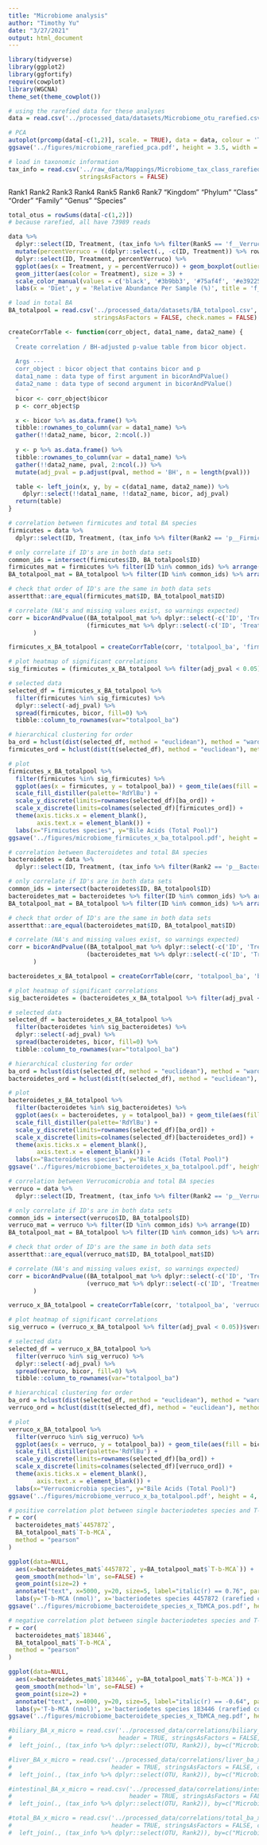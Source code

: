 ```yaml
---
title: "Microbiome analysis"
author: "Timothy Yu"
date: "3/27/2021"
output: html_document
---
```

```r
library(tidyverse)
library(ggplot2)
library(ggfortify)
require(cowplot)
library(WGCNA)
theme_set(theme_cowplot())
```

```r
# using the rarefied data for these analyses
data = read.csv('../processed_data/datasets/Microbiome_otu_rarefied.csv', header = TRUE, stringsAsFactors = FALSE, check.names = FALSE)
```

```r
# PCA
autoplot(prcomp(data[-c(1,2)], scale. = TRUE), data = data, colour = 'Treatment', size = 2.5) + scale_color_manual(values = c('black', '#3b9bb3', '#75af4f', '#e39225', '#c13b41'))
ggsave('../figures/microbiome_rarefied_pca.pdf', height = 3.5, width = 5)
```
```r
# load in taxonomic information
tax_info = read.csv('../raw_data/Mappings/Microbiome_tax_class_rarefied.csv', header = TRUE,
                    stringsAsFactors = FALSE)
```

  Rank1     Rank2    Rank3     Rank4     Rank5     Rank6     Rank7
"Kingdom" "Phylum"  "Class"   "Order"   "Family"  "Genus"   "Species"
```r
total_otus = rowSums(data[-c(1,2)])
# because rarefied, all have 73989 reads

data %>%
  dplyr::select(ID, Treatment, (tax_info %>% filter(Rank5 == 'f__Verrucomicrobiaceae'))$OTU) %>%
  mutate(percentVerruco = ((dplyr::select(., -c(ID, Treatment)) %>% rowSums) / 73989) * 100) %>%
  dplyr::select(ID, Treatment, percentVerruco) %>%
  ggplot(aes(x = Treatment, y = percentVerruco)) + geom_boxplot(outlier.shape=NA) +
  geom_jitter(aes(color = Treatment), size = 3) +
  scale_color_manual(values = c('black', '#3b9bb3', '#75af4f', '#e39225', '#c13b41')) +
  labs(x = 'Diet', y = 'Relative Abundance Per Sample (%)', title = 'f_Verrucomicrobioaceae')
```
```r
# load in total BA
BA_totalpool = read.csv('../processed_data/datasets/BA_totalpool.csv', header = TRUE,
                        stringsAsFactors = FALSE, check.names = FALSE)
```

```r
createCorrTable <- function(corr_object, data1_name, data2_name) {
  "
  Create correlation / BH-adjusted p-value table from bicor object.
  
  Args ---
  corr_object : bicor object that contains bicor and p 
  data1_name : data type of first argument in bicorAndPValue()
  data2_name : data type of second argument in bicorAndPValue()
  "
  bicor <- corr_object$bicor
  p <- corr_object$p

  x <- bicor %>% as.data.frame() %>%
  tibble::rownames_to_column(var = data1_name) %>%
  gather(!!data2_name, bicor, 2:ncol(.))
    
  y <- p %>% as.data.frame() %>%
  tibble::rownames_to_column(var = data1_name) %>%
  gather(!!data2_name, pval, 2:ncol(.)) %>%
  mutate(adj_pval = p.adjust(pval, method = 'BH', n = length(pval)))

  table <- left_join(x, y, by = c(data1_name, data2_name)) %>%
    dplyr::select(!!data1_name, !!data2_name, bicor, adj_pval)
  return(table)
}
```

```r
# correlation between firmicutes and total BA species
firmicutes = data %>% 
  dplyr::select(ID, Treatment, (tax_info %>% filter(Rank2 == 'p__Firmicutes'))$OTU)

# only correlate if ID's are in both data sets
common_ids = intersect(firmicutes$ID, BA_totalpool$ID)
firmicutes_mat = firmicutes %>% filter(ID %in% common_ids) %>% arrange(ID)
BA_totalpool_mat = BA_totalpool %>% filter(ID %in% common_ids) %>% arrange(ID)

# check that order of ID's are the same in both data sets
assertthat::are_equal(firmicutes_mat$ID, BA_totalpool_mat$ID)

# correlate (NA's and missing values exist, so warnings expected)
corr = bicorAndPvalue((BA_totalpool_mat %>% dplyr::select(-c('ID', 'Treatment'))), 
                      (firmicutes_mat %>% dplyr::select(-c('ID', 'Treatment')))
       )

firmicutes_x_BA_totalpool = createCorrTable(corr, 'totalpool_ba', 'firmicutes')
```
```r
# plot heatmap of significant correlations
sig_firmicutes = (firmicutes_x_BA_totalpool %>% filter(adj_pval < 0.05))$firmicutes %>% unique()

# selected data
selected_df = firmicutes_x_BA_totalpool %>%
  filter(firmicutes %in% sig_firmicutes) %>%
  dplyr::select(-adj_pval) %>%
  spread(firmicutes, bicor, fill=0) %>%
  tibble::column_to_rownames(var="totalpool_ba")

# hierarchical clustering for order
ba_ord = hclust(dist(selected_df, method = "euclidean"), method = "ward.D")$order
firmicutes_ord = hclust(dist(t(selected_df), method = "euclidean"), method = "ward.D")$order

# plot
firmicutes_x_BA_totalpool %>%
  filter(firmicutes %in% sig_firmicutes) %>%
  ggplot(aes(x = firmicutes, y = totalpool_ba)) + geom_tile(aes(fill = bicor)) +
  scale_fill_distiller(palette='RdYlBu') + 
  scale_y_discrete(limits=rownames(selected_df)[ba_ord]) + 
  scale_x_discrete(limits=colnames(selected_df)[firmicutes_ord]) +
  theme(axis.ticks.x = element_blank(),
        axis.text.x = element_blank()) +
  labs(x="Firmicutes species", y="Bile Acids (Total Pool)")
ggsave('../figures/microbiome_firmicutes_x_ba_totalpool.pdf', height = 4, width = 6)
```

```r
# correlation between Bacteroidetes and total BA species
bacteroidetes = data %>% 
  dplyr::select(ID, Treatment, (tax_info %>% filter(Rank2 == 'p__Bacteroidetes'))$OTU)

# only correlate if ID's are in both data sets
common_ids = intersect(bacteroidetes$ID, BA_totalpool$ID)
bacteroidetes_mat = bacteroidetes %>% filter(ID %in% common_ids) %>% arrange(ID)
BA_totalpool_mat = BA_totalpool %>% filter(ID %in% common_ids) %>% arrange(ID)

# check that order of ID's are the same in both data sets
assertthat::are_equal(bacteroidetes_mat$ID, BA_totalpool_mat$ID)

# correlate (NA's and missing values exist, so warnings expected)
corr = bicorAndPvalue((BA_totalpool_mat %>% dplyr::select(-c('ID', 'Treatment'))), 
                      (bacteroidetes_mat %>% dplyr::select(-c('ID', 'Treatment')))
       )

bacteroidetes_x_BA_totalpool = createCorrTable(corr, 'totalpool_ba', 'bacteroidetes')
```
```r
# plot heatmap of significant correlations
sig_bacteroidetes = (bacteroidetes_x_BA_totalpool %>% filter(adj_pval < 0.05))$bacteroidetes %>% unique()

# selected data
selected_df = bacteroidetes_x_BA_totalpool %>%
  filter(bacteroidetes %in% sig_bacteroidetes) %>%
  dplyr::select(-adj_pval) %>%
  spread(bacteroidetes, bicor, fill=0) %>%
  tibble::column_to_rownames(var="totalpool_ba")

# hierarchical clustering for order
ba_ord = hclust(dist(selected_df, method = "euclidean"), method = "ward.D")$order
bacteroidetes_ord = hclust(dist(t(selected_df), method = "euclidean"), method = "ward.D")$order

# plot
bacteroidetes_x_BA_totalpool %>%
  filter(bacteroidetes %in% sig_bacteroidetes) %>%
  ggplot(aes(x = bacteroidetes, y = totalpool_ba)) + geom_tile(aes(fill = bicor)) +
  scale_fill_distiller(palette='RdYlBu') + 
  scale_y_discrete(limits=rownames(selected_df)[ba_ord]) + 
  scale_x_discrete(limits=colnames(selected_df)[bacteroidetes_ord]) +
  theme(axis.ticks.x = element_blank(),
        axis.text.x = element_blank()) +
  labs(x="Bacteroidetes species", y="Bile Acids (Total Pool)")
ggsave('../figures/microbiome_bacteroidetes_x_ba_totalpool.pdf', height = 4, width = 6)
```
```r
# correlation between Verrucomicrobia and total BA species
verruco = data %>% 
  dplyr::select(ID, Treatment, (tax_info %>% filter(Rank2 == 'p__Verrucomicrobia'))$OTU)

# only correlate if ID's are in both data sets
common_ids = intersect(verruco$ID, BA_totalpool$ID)
verruco_mat = verruco %>% filter(ID %in% common_ids) %>% arrange(ID)
BA_totalpool_mat = BA_totalpool %>% filter(ID %in% common_ids) %>% arrange(ID)

# check that order of ID's are the same in both data sets
assertthat::are_equal(verruco_mat$ID, BA_totalpool_mat$ID)

# correlate (NA's and missing values exist, so warnings expected)
corr = bicorAndPvalue((BA_totalpool_mat %>% dplyr::select(-c('ID', 'Treatment'))), 
                      (verruco_mat %>% dplyr::select(-c('ID', 'Treatment')))
       )

verruco_x_BA_totalpool = createCorrTable(corr, 'totalpool_ba', 'verruco')
```

```r
# plot heatmap of significant correlations
sig_verruco = (verruco_x_BA_totalpool %>% filter(adj_pval < 0.05))$verruco %>% unique()

# selected data
selected_df = verruco_x_BA_totalpool %>%
  filter(verruco %in% sig_verruco) %>%
  dplyr::select(-adj_pval) %>%
  spread(verruco, bicor, fill=0) %>%
  tibble::column_to_rownames(var="totalpool_ba")

# hierarchical clustering for order
ba_ord = hclust(dist(selected_df, method = "euclidean"), method = "ward.D")$order
verruco_ord = hclust(dist(t(selected_df), method = "euclidean"), method = "ward.D")$order

# plot
verruco_x_BA_totalpool %>%
  filter(verruco %in% sig_verruco) %>%
  ggplot(aes(x = verruco, y = totalpool_ba)) + geom_tile(aes(fill = bicor)) +
  scale_fill_distiller(palette='RdYlBu') + 
  scale_y_discrete(limits=rownames(selected_df)[ba_ord]) + 
  scale_x_discrete(limits=colnames(selected_df)[verruco_ord]) +
  theme(axis.ticks.x = element_blank(),
        axis.text.x = element_blank()) +
  labs(x="Verrucomicrobia species", y="Bile Acids (Total Pool)")
ggsave('../figures/microbiome_verruco_x_ba_totalpool.pdf', height = 4, width = 6)
```
```r
# positive correlation plot between single bacteriodetes species and T-b-MCA
r = cor(
  bacteroidetes_mat$`4457872`, 
  BA_totalpool_mat$`T-b-MCA`,  
  method = "pearson"
)

ggplot(data=NULL,
  aes(x=bacteroidetes_mat$`4457872`, y=BA_totalpool_mat$`T-b-MCA`)) +
  geom_smooth(method='lm', se=FALSE) +
  geom_point(size=2) + 
  annotate("text", x=5000, y=20, size=5, label="italic(r) == 0.76", parse=TRUE) +
  labs(y='T-b-MCA (nmol)', x='bacteriodetes species 4457872 (rarefied counts)')
ggsave('../figures/microbiome_bacteroidete_species_x_TbMCA_pos.pdf', height = 4.3, width = 5)
```

```r
# negative correlation plot between single bacteriodetes species and T-b-MCA
r = cor(
  bacteroidetes_mat$`183446`, 
  BA_totalpool_mat$`T-b-MCA`,  
  method = "pearson"
)

ggplot(data=NULL,
  aes(x=bacteroidetes_mat$`183446`, y=BA_totalpool_mat$`T-b-MCA`)) +
  geom_smooth(method='lm', se=FALSE) +
  geom_point(size=2) + 
  annotate("text", x=4000, y=20, size=5, label="italic(r) == -0.64", parse=TRUE) +
  labs(y='T-b-MCA (nmol)', x='bacteriodetes species 183446 (rarefied counts)')
ggsave('../figures/microbiome_bacteroidete_species_x_TbMCA_neg.pdf', height = 4.3, width = 5)
```

```r
#biliary_BA_x_micro = read.csv('../processed_data/correlations/biliary_ba_x_microbiome.csv', 
#                              header = TRUE, stringsAsFactors = FALSE, check.names = FALSE) %>%
#  left_join(., (tax_info %>% dplyr::select(OTU, Rank2)), by=c("Microbiome_otu"="OTU"))

#liver_BA_x_micro = read.csv('../processed_data/correlations/liver_ba_x_microbiome.csv', 
#                            header = TRUE, stringsAsFactors = FALSE, check.names = FALSE) %>%
#  left_join(., (tax_info %>% dplyr::select(OTU, Rank2)), by=c("Microbiome_otu"="OTU"))

#intestinal_BA_x_micro = read.csv('../processed_data/correlations/intestinal_ba_x_microbiome.csv', 
#                                 header = TRUE, stringsAsFactors = FALSE, check.names = FALSE) #%>%
#  left_join(., (tax_info %>% dplyr::select(OTU, Rank2)), by=c("Microbiome_otu"="OTU"))

#total_BA_x_micro = read.csv('../processed_data/correlations/total_ba_x_microbiome.csv', 
#                            header = TRUE, stringsAsFactors = FALSE, check.names = FALSE) %>%
#  left_join(., (tax_info %>% dplyr::select(OTU, Rank2)), by=c("Microbiome_otu"="OTU"))
```
